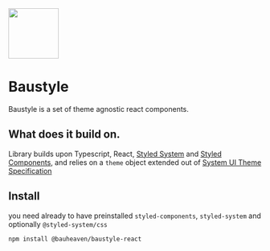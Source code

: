 
<Meta title="Foundations/Overview" />

<Box m="40px auto" width="200px">
  <Image width="100px" src={baustyle}/>
</Box>


# Baustyle

<Subtitle>
  Baustyle is a set of theme agnostic react components.
</Subtitle>

## What does it build on.
Library builds upon Typescript, React, [Styled System](https://styled-system.com/) and [Styled Components](https://styled-components.com/), and relies on a `theme` object
extended out of [System UI Theme Specification](https://system-ui.com/theme/) 


## Install

you need already to have preinstalled `styled-components`, `styled-system` and optionally `@styled-system/css`

```
npm install @bauheaven/baustyle-react
```
